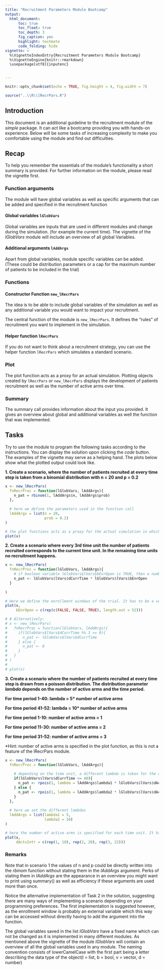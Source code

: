---
title: "Recruitment Parameters Module Bootcamp"
output: 
  html_document:
      toc: true
      toc_float: true
      toc_depth: 3
      fig_caption: yes
      highlight: textmate
      code_folding: hide
vignette: >
  %\VignetteIndexEntry{Recruitment Parameters Module Bootcamp}
  %\VignetteEngine{knitr::rmarkdown}
  \usepackage[utf8]{inputenc}
  

---

```{r setup, echo = FALSE}
knitr::opts_chunk$set(echo = TRUE, fig.height = 4, fig.width = 7)

source("..\\R\\lRecrPars.R")
```

## Introduction

This document is an additional guideline to the recruitment module of the *simple* package. It can act like a bootcamp providing you with hands-on experience.
Below will be some tasks of increasing complexity to make you comfortable using the module and find out difficulties.


## Recap

To help you remember the essentials of the module's functionality a short summary is provided.
For further information on the module, please read the vignette first.



### Function arguments

The module will have global variables as well as specific arguments that can be added and specified in the recruitment function

#### Global variables `lGlobVars` 

Global variables are inputs that are used in different modules and change during the simulation. (for example the current time).
The vignette of the *lGlobVars* module will include an overview of all global Variables. 

#### Additional arguments `lAddArgs`

Apart from global variables, module specific variables can be added. (These could be distribution parameters or a cap for the maximum number of patients to be included in the trial)

### Functions

#### Constructor Function `new_lRecrPars`
The idea is to be able to include global variables of the simulation as well as any additional variable you would want to impact your recruitment.

The central function of the module is `new_lRecrPars`. It defines the "rules" of recruitment you want to implement in the simulation.


#### Helper function `lRecrPars`

If you do not want to think about a recruitment strategy, you can use the helper function `lRecrPars` which simulates a standard scenario.


### Plot
The plot function acts as a proxy for an actual simulation.
Plotting objects created by `lRecrPars` or `new_lRecrPars`  displays the development of patients recruitment as well as the number of active arms over time.


### Summary

The summary call provides information about the input you provided. It gives an overview about global and additional variables as well the function that was implemented.




## Tasks

Try to use the module to program the following tasks according to the instructions. You can display the solution upon clicking the *code* button. The examples of the vignette may serve as a helping hand.
The plots below show what the plotted output could look like.

**1. Create a scenario, where the number of patients recruited at every time step is taken from a binomial distribution with n = 20 and p = 0.2**

```{r}
x <- new_lRecrPars(
  fnRecrProc = function(lGlobVars, lAddArgs){
    n_pat = rbinom(1, lAddArgs$n, lAddArgs$prob)
  },
  
  # here we define the parameters used in the function call
  lAddArgs = list(n = 20,
                  prob = 0.2)
)

# the plot functions acts as a proxy for the actual simulation in which the object of class lRecrPars is used
plot(x)
```


**2. Create a scenario where every 3rd time unit the number of patients recruited corresponds to the current time unit. In the remaining time units no recruitment happens.**

```{r}
x <- new_lRecrPars(
  fnRecrProc = function(lGlobVars, lAddArgs){
    # if boolean variable lGlobVars$lVars$bEnrOpen is TRUE, then a number of patients as high as the current time step is recruited
    n_pat <- lGlobVars$lVars$dCurrTime * lGlobVars$lVars$bEnrOpen
  }
  
)

# Here we define the enrollment windows of the trial. It has to be a vector of the same length as the simulation duration which is by default set to 52.
plot(x,
     bEnrOpen = c(rep(c(FALSE, FALSE, TRUE), length.out = 52)))

# # Alternatively:
# x <- new_lRecrPars(
#   fnRecrProc = function(lGlobVars, lAddArgs){
#     if(lGlobVars$lVars$dCurrTime %% 3 == 0){
#       n_pat <- lGlobVars$lVars$dCurrTime
#     } else {
#       n_pat <- 0
#     }
#   }
# )
# 
# plot(x)

```


**3. Create a scenario where the number of patients recruited at every time step is drawn from a poisson distribution. The distribution parameter *lambda* depends on the number of active arms and the time period. **

**For time period 1-40: lambda = 5* number of active arms**

**For time period 41-52: lambda = 10* number of active arms**

**For time period 1-10: number of active arms = 1**

**For time period 11-30: number of active arms = 2**

**For time period 31-52: number of active arms = 3**

*Hint: number of active arms is specified in the plot function, as this is not a feature of the lRecrPars module.

```{r}
x <- new_lRecrPars(
  fnRecrProc = function(lGlobVars, lAddArgs){
    
    # depending on the time unit, a different lambda is taken for the distribution.
    if(lGlobVars$lVars$dCurrTime <= 40){
      n_pat <- rpois(1, lambda = lAddArgs$lambda1 * lGlobVars$lVars$dActvIntr)
    } else {
      n_pat <- rpois(1, lambda = lAddArgs$lambda2 * lGlobVars$lVars$dActvIntr)
    }
  },
  
  # here we set the different lambdas
  lAddArgs = list(lambda1 = 5,
                  lambda2 = 10)
)

# here the number of active arms is specified for each time unit. It has to be a vector of the same length as the simulation duration which is by default set to 52.
plot(x,
     dActvIntr = c(rep(1, 10), rep(2, 20), rep(3, 22)))
```




### Remarks
Note that in scenario 1 the values of n and p could be directly written into the *rbinom* function without stating them in the *lAddArgs* argument. Perks of stating them in *lAddArgs* are the appearance in an overview you might want to print using summary() as well as efficiency if these arguments are used more than once.

Notice the alternative implementation of Task 2 in the solution, suggesting there are many ways of implementing a scenario depending on your programming preferences. The first implementation is suggested however, as the enrollment window is probably an external variable which this way can be accessed without directly having to add the argument into the function.

The global variables saved in the list *lGlobVars* have a fixed name which can not be changed as it is implemented in many different modules. As mentioned above the vignette of the module *lGlobVars* will contain an overview of all the global variables used in any module. The naming convention consists of lowerCamelCase with the first part being a letter describing the data type of the object(l = list, b = bool, v = vector, d = number)
